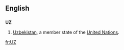 ==English==
==={{abbreviation}}===
'''UZ'''
#[[Uzbekistan]], a member state of the [[United Nations]].

[[fr:UZ]]